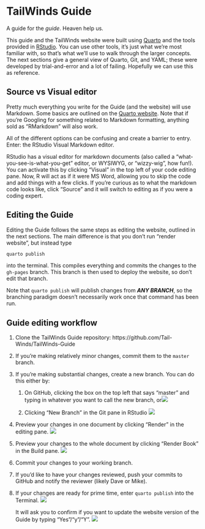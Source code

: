 # TailWinds Guide

A guide for the *guide*. Heaven help us.

This guide and the TailWinds website were built using [Quarto](https://quarto.org/) and the tools provided in [RStudio](https://posit.co/downloads/). You can use other tools, it's just what we're most familiar with, so that's what we'll use to walk through the larger concepts. The next sections give a general view of Quarto, Git, and YAML; these were developed by trial-and-error and a lot of failing. Hopefully we can use this as reference.

## Source vs Visual editor

Pretty much everything you write for the Guide (and the website) will use Markdown. Some basics are outlined on the [Quarto website](https://quarto.org/docs/authoring/markdown-basics.html). Note that if you're Googling for something related to Markdown formatting, anything sold as "RMarkdown" will also work.

All of the different options can be confusing and create a barrier to entry. Enter: the RStudio Visual Markdown editor.

RStudio has a visual editor for markdown documents (also called a "what-you-see-is-what-you-get" editor, or WYSIWYG, or "wizzy-wig", how fun!). You can activate this by clicking "Visual" in the top left of your code editing pane. Now, R will act as if it were MS Word, allowing you to skip the code and add things with a few clicks. If you're curious as to what the markdown code looks like, click "Source" and it will switch to editing as if you were a coding expert.

## Editing the Guide

Editing the Guide follows the same steps as editing the website, outlined in the next sections. The main difference is that you don't run "render website", but instead type

``` bash
quarto publish
```

into the terminal. This compiles everything and commits the changes to the `gh-pages` branch. This branch is then used to deploy the website, so don't edit that branch.

Note that `quarto publish` will publish changes from ***ANY BRANCH***, so the branching paradigm doesn't necessarily work once that command has been run.

## Guide editing workflow

1.  Clone the TailWinds Guide repository: https://github.com/Tail-Winds/TailWinds-Guide

2.  If you're making relatively minor changes, commit them to the `master` branch.

3.  If you're making substantial changes, create a new branch. You can do this either by:

    1.  On GitHub, clicking the box on the top left that says "master" and typing in whatever you want to call the new branch, or![](images/create_branch.png)

    2.  Clicking "New Branch" in the Git pane in RStudio ![](../website/images/create_branch_rstudio.png)

4.  Preview your changes in one document by clicking "Render" in the editing pane. ![](../website/images/render_button.png)

5.  Preview your changes to the whole document by clicking "Render Book" in the Build pane. ![](../website/images/render_book.png)

6.  Commit your changes to your working branch.

7.  If you'd like to have your changes reviewed, push your commits to GitHub and notify the reviewer (likely Dave or Mike).

8.  If your changes are ready for prime time, enter `quarto publish` into the Terminal. ![](../website/images/quarto_publish.png)

    It will ask you to confirm if you want to update the website version of the Guide by typing "Yes"/"y"/"Y". ![](../website/images/quarto_publish_confirm.png)
